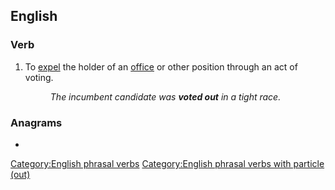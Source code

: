 ==English==

===Verb===
{{en-verb|votes out|voting out|voted out}}

# {{lb|en|transitive|or|intransitive}} To [[expel]] the holder of an [[office]] or other position through an act of voting.
#: ''The incumbent candidate was '''voted out''' in a tight race.''

===Anagrams===
* {{anagrams|en|a=eoottuv|outvote}}

[[Category:English phrasal verbs]]
[[Category:English phrasal verbs with particle (out)]]